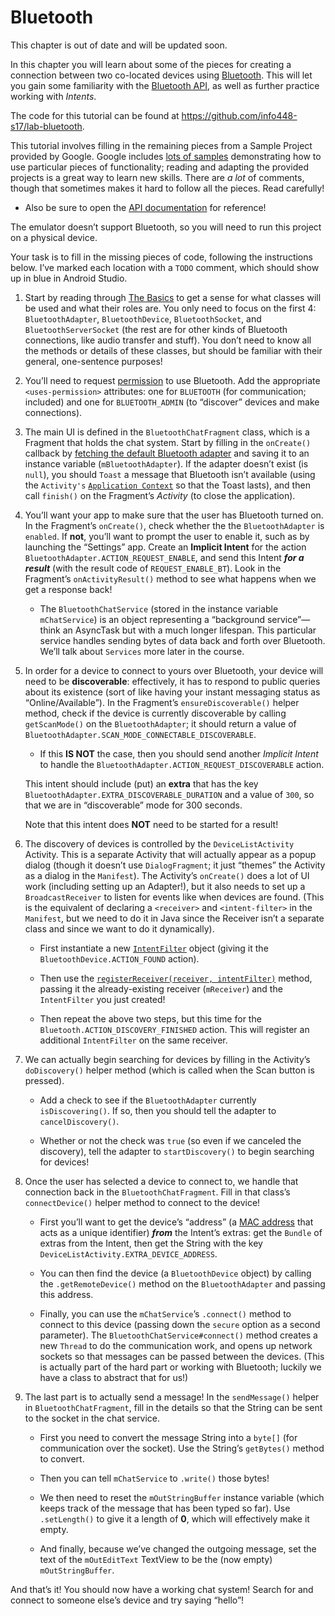 # Bluetooth
<p class="alert alert-danger">This chapter is out of date and will be updated soon.</p>

In this chapter you will learn about some of the pieces for creating a connection between two co-located devices using [Bluetooth](https://en.wikipedia.org/wiki/Bluetooth). This will let you gain some familiarity with the [Bluetooth API](https://developer.android.com/guide/topics/connectivity/bluetooth.html), as well as further practice working with _Intents_.

<p class="alert alert-info">The code for this tutorial can be found at <https://github.com/info448-s17/lab-bluetooth>.</p>

This tutorial involves filling in the remaining pieces from a Sample Project provided by Google. Google includes [lots of samples](http://developer.android.com/samples/index.html) demonstrating how to use particular pieces of functionality; reading and adapting the provided projects is a great way to learn new skills. There are _a lot_ of comments, though that sometimes makes it hard to follow all the pieces. Read carefully!

- Also be sure to open the [API documentation](https://developer.android.com/guide/topics/connectivity/bluetooth.html) for reference!

<p class="alert alert-warning">The emulator doesn't support Bluetooth, so you will need to run this project on a physical device.</p>

Your task is to fill in the missing pieces of code, following the instructions below. I've marked each location with a `TODO` comment, which should show up in blue in Android Studio.

1. Start by reading through [The Basics](http://developer.android.com/guide/topics/connectivity/bluetooth.html#TheBasics) to get a sense for what classes will be used and what their roles are. You only need to focus on the first 4: `BluetoothAdapter`, `BluetoothDevice`, `BluetoothSocket`, and `BluetoothServerSocket` (the rest are for other kinds of Bluetooth connections, like audio transfer and stuff). You don't need to know all the methods or details of these classes, but should be familiar with their general, one-sentence purposes!

2. You'll need to request [permission](http://developer.android.com/guide/topics/connectivity/bluetooth.html#Permissions) to use Bluetooth. Add the appropriate `<uses-permission>` attributes: one for `BLUETOOTH` (for communication; included) and one for `BLUETOOTH_ADMIN` (to "discover" devices and make connections).

3. The main UI is defined in the `BluetoothChatFragment` class, which is a Fragment that holds the chat system. Start by filling in the `onCreate()` callback by <a href="http://developer.android.com/reference/android/bluetooth/BluetoothAdapter.html#getDefaultAdapter()">fetching the default Bluetooth adapter</a> and saving it to an instance variable (`mBluetoothAdapter`). If the adapter doesn't exist (is `null`), you should `Toast` a message that Bluetooth isn't available (using the `Activity's` <a href="http://developer.android.com/reference/android/content/ContextWrapper.html#getApplicationContext()">`Application Context`</a> so that the Toast lasts), and then call `finish()` on the Fragment's _Activity_ (to close the application).

4. You'll want your app to make sure that the user has Bluetooth turned on. In the Fragment's `onCreate()`, check whether the the `BluetoothAdapter` is `enabled`. If **not**, you'll want to prompt the user to enable it, such as by launching the "Settings" app. Create an **Implicit Intent** for the action `BluetoothAdapter.ACTION_REQUEST_ENABLE`, and send this Intent ___for a result___ (with the result code of `REQUEST_ENABLE_BT`). Look in the Fragment's `onActivityResult()` method to see what happens when we get a response back!

    - The `BluetoothChatService` (stored in the instance variable `mChatService`) is an object representing a "background service"&mdash;think an AsyncTask but with a much longer lifespan. This particular service handles sending bytes of data back and forth over Bluetooth. We'll talk about `Services` more later in the course.

5. In order for a device to connect to yours over Bluetooth, your device will need to be **discoverable**: effectively, it has to respond to public queries about its existence (sort of like having your instant messaging status as "Online/Available"). In the Fragment's `ensureDiscoverable()` helper method, check if the device is currently discoverable by calling `getScanMode()` on the `BluetoothAdapter`; it should return a value of `BluetoothAdapter.SCAN_MODE_CONNECTABLE_DISCOVERABLE`.

    - If this **IS NOT** the case, then you should send another _Implicit Intent_ to handle the `BluetoothAdapter.ACTION_REQUEST_DISCOVERABLE` action.

    This intent should include (put) an **extra** that has the key `BluetoothAdapter.EXTRA_DISCOVERABLE_DURATION` and a value of `300`, so that we are in "discoverable" mode for 300 seconds.

    Note that this intent does **NOT** need to be started for a result!

6. The discovery of devices is controlled by the `DeviceListActivity` Activity. This is a separate Activity that will actually appear as a popup dialog (though it doesn't use `DialogFragment`; it just "themes" the Activity as a dialog in the `Manifest`). The Activity's `onCreate()` does a lot of UI work (including setting up an Adapter!), but it also needs to set up a `BroadcastReceiver` to listen for events like when devices are found. (This is the equivalent of declaring a `<receiver>` and `<intent-filter>` in the `Manifest`, but we need to do it in Java since the Receiver isn't a separate class and since we want to do it dynamically).

    - First instantiate a new <a href="http://developer.android.com/reference/android/content/IntentFilter.html#IntentFilter(java.lang.String)">`IntentFilter`</a> object (giving it the `BluetoothDevice.ACTION_FOUND` action).

    - Then use the <a href="http://developer.android.com/reference/android/content/Context.html#registerReceiver(android.content.BroadcastReceiver, android.content.IntentFilter)">`registerReceiver(receiver, intentFilter)`</a> method, passing it the already-existing receiver (`mReceiver`) and the `IntentFilter` you just created!

    - Then repeat the above two steps, but this time for the `Bluetooth.ACTION_DISCOVERY_FINISHED` action. This will register an additional `IntentFilter` on the same receiver.

7. We can actually begin searching for devices by filling in the Activity's `doDiscovery()` helper method (which is called when the Scan button is pressed).

    - Add a check to see if the `BluetoothAdapter` currently `isDiscovering()`. If so, then you should tell the adapter to `cancelDiscovery()`.

    - Whether or not the check was `true` (so even if we canceled the discovery), tell the adapter to `startDiscovery()` to begin searching for devices!

8. Once the user has selected a device to connect to, we handle that connection back in the `BluetoothChatFragment`. Fill in that class's `connectDevice()` helper method to connect to the device!

    - First you'll want to get the device's "address" (a [MAC address](https://en.wikipedia.org/wiki/MAC_address) that acts as a unique identifier) ___from___ the Intent's extras: get the `Bundle` of extras from the Intent, then get the String with the key `DeviceListActivity.EXTRA_DEVICE_ADDRESS`.

    - You can then find the device (a `BluetoothDevice` object) by calling the `.getRemoteDevice()` method on the `BluetoothAdapter` and passing this address.

    - Finally, you can use the `mChatService`'s `.connect()` method to connect to this device (passing down the `secure` option as a second parameter). The `BluetoothChatService#connect()` method creates a new `Thread` to do the communication work, and opens up network sockets so that messages can be passed between the devices. (This is actually part of the hard part or working with Bluetooth; luckily we have a class to abstract that for us!)

9. The last part is to actually send a message! In the `sendMessage()` helper in `BluetoothChatFragment`, fill in the details so that the String can be sent to the socket in the chat service.

    - First you need to convert the message String into a `byte[]` (for communication over the socket). Use the String's `getBytes()` method to convert.

    - Then you can tell `mChatService` to `.write()` those bytes!

    - We then need to reset the `mOutStringBuffer` instance variable (which keeps track of the message that has been typed so far). Use `.setLength()` to give it a length of **0**, which will effectively make it empty.

    - And finally, because we've changed the outgoing message, set the text of the `mOutEditText` TextView to be the (now empty) `mOutStringBuffer`.

And that's it! You should now have a working chat system! Search for and connect to someone else's device and try saying "hello"!
